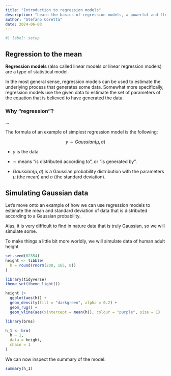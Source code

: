 ```yaml
---
title: "Introduction to regression models"
description: "Learn the basics of regression models, a powerful and flexible, yet simple, way of modelling data"
author: "Stefano Coretta"
date: 2024-06-03
---
```


```r
#| label: setup

```

## Regression to the mean

**Regression models** (also called linear models or linear regression models) are a type of statistical model.

In the most general sense, regression models can be used to estimate the underlying process that generates some data. Somewhat more specifically, regression models use the given data to estimate the set of parameters of the equation that is believed to have generated the data.

::: callout-note
### Why "regression"?

...
:::

The formula of an example of simplest regression model is the following:

$$
y \sim Gaussian(\mu, \sigma)
$$

-   $y$ is the data

-   $\sim$ means "is distributed according to", or "is generated by".

-   $Gaussian(\mu, \sigma)$ is a Gaussian probability distribution with the parameters $\mu$ (the mean) and $\sigma$ (the standard deviation).

## Simulating Gaussian data

Let's move onto an example of how we can use regression models to estimate the mean and standard deviation of data that is distributed according to a Gaussian probability.

Alas, it is very difficult to find in nature data that is truly Gaussian, so we will simulate some.

To make things a little bit more worldly, we will simulate data of human adult height.

```r
set.seed(62854)
height <- tibble(
  h = round(rnorm(200, 165, 8))
)
```

```r
library(tidyverse)
theme_set(theme_light())
```

```r
height |> 
  ggplot(aes(h)) +
  geom_density(fill = "darkgreen", alpha = 0.2) +
  geom_rug() +
  geom_vline(aes(xintercept = mean(h)), colour = "purple", size = 1)
```

```r
library(brms)
```

```r
h_1 <- brm(
  h ~ 1,
  data = height,
  chain = 1
)
```

We can now inspect the summary of the model.

```r
summary(h_1)
```
